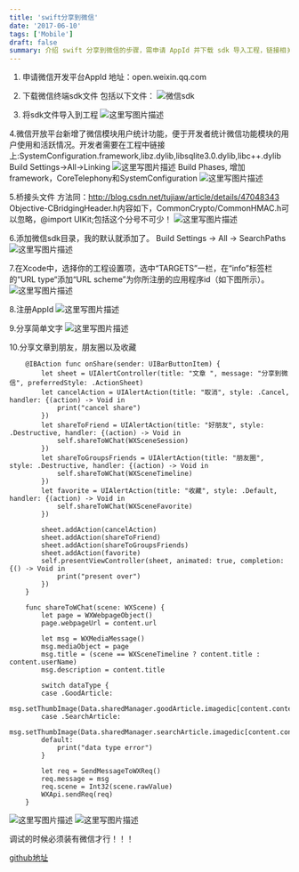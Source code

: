 ```yaml
---
title: 'swift分享到微信'
date: '2017-06-10'
tags: ['Mobile']
draft: false
summary: 介绍 swift 分享到微信的步骤，需申请 AppId 并下载 sdk 导入工程，链接相关库，添加桥接头文件等，还可分享文字、文章到朋友、朋友圈及收藏，调试需装微信，提供 github 地址。 
---
```


1. 申请微信开发平台AppId
 地址：open.weixin.qq.com
 
 2. 下载微信终端sdk文件
 包括以下文件：
 ![微信sdk](http://img.blog.csdn.net/20151211233145053)
 
 3. 将sdk文件导入到工程
![这里写图片描述](http://img.blog.csdn.net/20151211233353651)

4.微信开放平台新增了微信模块用户统计功能，便于开发者统计微信功能模块的用户使用和活跃情况。开发者需要在工程中链接上:SystemConfiguration.framework,libz.dylib,libsqlite3.0.dylib,libc++.dylib
Build Settings->All->Linking
![这里写图片描述](http://img.blog.csdn.net/20151211233812827)
Build Phases, 增加framework，CoreTelephony和SystemConfiguration
![这里写图片描述](http://img.blog.csdn.net/20151211234059256)

5.桥接头文件
方法同：http://blog.csdn.net/tujiaw/article/details/47048343
Objective-CBridgingHeader.h内容如下，CommonCrypto/CommonHMAC.h可以忽略，@import UIKit;包括这个分号不可少！
![这里写图片描述](http://img.blog.csdn.net/20151211234645094)

6.添加微信sdk目录，我的默认就添加了。
Build Settings -> All -> SearchPaths
![这里写图片描述](http://img.blog.csdn.net/20151211235500185)

7.在Xcode中，选择你的工程设置项，选中“TARGETS”一栏，在“info”标签栏的“URL type“添加“URL scheme”为你所注册的应用程序id（如下图所示）。
![这里写图片描述](http://img.blog.csdn.net/20151212000321995)

8.注册AppId
![这里写图片描述](http://img.blog.csdn.net/20151211235016875)

9.分享简单文字
![这里写图片描述](http://img.blog.csdn.net/20151211235737964)

10.分享文章到朋友，朋友圈以及收藏

```
    @IBAction func onShare(sender: UIBarButtonItem) {
        let sheet = UIAlertController(title: "文章 ", message: "分享到微信", preferredStyle: .ActionSheet)
        let cancelAction = UIAlertAction(title: "取消", style: .Cancel, handler: {(action) -> Void in
            print("cancel share")
        })
        let shareToFriend = UIAlertAction(title: "好朋友", style: .Destructive, handler: {(action) -> Void in
            self.shareToWChat(WXSceneSession)
        })
        let shareToGroupsFriends = UIAlertAction(title: "朋友圈", style: .Destructive, handler: {(action) -> Void in
            self.shareToWChat(WXSceneTimeline)
        })
        let favorite = UIAlertAction(title: "收藏", style: .Default, handler: {(action) -> Void in
            self.shareToWChat(WXSceneFavorite)
        })

        sheet.addAction(cancelAction)
        sheet.addAction(shareToFriend)
        sheet.addAction(shareToGroupsFriends)
        sheet.addAction(favorite)
        self.presentViewController(sheet, animated: true, completion: {() -> Void in
            print("present over")
        })
    }
    
    func shareToWChat(scene: WXScene) {
        let page = WXWebpageObject()
        page.webpageUrl = content.url
        
        let msg = WXMediaMessage()
        msg.mediaObject = page
        msg.title = (scene == WXSceneTimeline ? content.title : content.userName)
        msg.description = content.title
        
        switch dataType {
        case .GoodArticle:
            msg.setThumbImage(Data.sharedManager.goodArticle.imagedic[content.contentImg])
        case .SearchArticle:
            msg.setThumbImage(Data.sharedManager.searchArticle.imagedic[content.contentImg])
        default:
            print("data type error")
        }
        
        let req = SendMessageToWXReq()
        req.message = msg
        req.scene = Int32(scene.rawValue)
        WXApi.sendReq(req)
    }
```
![这里写图片描述](http://img.blog.csdn.net/20151212094932972)
![这里写图片描述](http://img.blog.csdn.net/20151212094917214)

调试的时候必须装有微信才行！！！

[github地址](https://github.com/tujiaw/WxArticle)